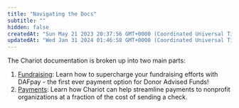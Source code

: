```yaml
---
title: "Navigating the Docs"
subtitle: ""
hidden: false
createdAt: "Sun May 21 2023 20:37:56 GMT+0000 (Coordinated Universal Time)"
updatedAt: "Wed Jan 31 2024 01:46:58 GMT+0000 (Coordinated Universal Time)"
---
```

The Chariot documentation is broken up into two main parts: 

1. [Fundraising](../fundraising): Learn how to supercharge your fundraising efforts with DAFpay - the first ever payment option for Donor Advised Funds!
2. [Payments](../payments): Learn how Chariot can help streamline payments to nonprofit organizations at a fraction of the cost of sending a check.
